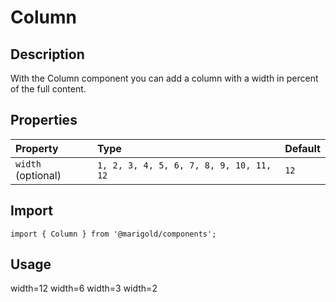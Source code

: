 
<Meta title="Components/Column" />

# Column

## Description

With the Column component you can add a column with a width in percent of the full content.

## Properties

| Property           | Type                                    | Default |
| :----------------- | :-------------------------------------- | :------ |
| `width` (optional) | `1, 2, 3, 4, 5, 6, 7, 8, 9, 10, 11, 12` | `12`    |

## Import

```tsx
import { Column } from '@marigold/components';
```

## Usage

<Canvas>
  <Story name="Column">
    <Column
      className={useStyles({
        textAlign: 'center',
        border: '1px solid',
        padding: 2,
        margin: 2,
      })}
    >
      width=12
    </Column>
    <Column
      width={6}
      className={useStyles({
        textAlign: 'center',
        border: '1px solid',
        padding: 2,
        margin: 2,
      })}
    >
      width=6
    </Column>
    <Column
      width={3}
      className={useStyles({
        textAlign: 'center',
        border: '1px solid',
        padding: 2,
        margin: 2,
      })}
    >
      width=3
    </Column>
    <Column
      width={2}
      className={useStyles({
        textAlign: 'center',
        border: '1px solid',
        padding: 2,
        margin: 2,
      })}
    >
      width=2
    </Column>
  </Story>
</Canvas>
